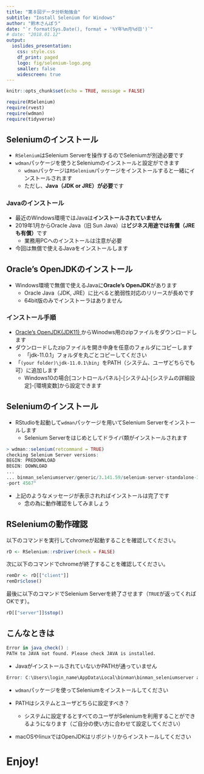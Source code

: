 ```yaml
---
title: "第８回データ分析勉強会"
subtitle: "Install Selenium for Windows"
author: "鈴木さんぽう"
date: "`r format(Sys.Date(), format = '%Y年%m月%d日')`"
# date: "2018.01.12"
output:
  ioslides_presentation:
    css: style.css
    df_print: paged
    logo: fig/selenium-logo.png
    smaller: false
    widescreen: true
---
```


```r
knitr::opts_chunk$set(echo = TRUE, message = FALSE)

require(RSelenium)
require(rvest)
require(wdman)
require(tidyverse)
```

## Seleniumのインストール
* `RSelenium`はSelenium Serverを操作するのでSeleniumが別途必要です
* `wdman`パッケージを使うとSeleniumのインストールと設定ができます
    * `wdman`パッケージは`RSelenium`パッケージをインストールすると一緒にインストールされます
    * ただし、**Java（JDK or JRE）が必要**です

### Javaのインストール
* 最近のWindows環境ではJavaは**インストールされていません**
* 2019年1月からOracle Java（旧 Sun Java）は**ビジネス用途では有償（JREも有償）**です
    * 業務用PCへのインストールは注意が必要
* 今回は無償で使えるJavaをインストールします


## Oracle's OpenJDKのインストール
* Windows環境で無償で使えるJavaに**Oracle's OpenJDK**があります
    * Oracle Java（JDK, JRE）に比べると脆弱性対応のリリースが長めです
    * 64bit版のみでインストーラはありません

### インストール手順
* [Oracle's OpenJDK(JDK11) <i class="fa fa-external-link"></i>](https://jdk.java.net/11/){target="_blank" title="Java SE 11.0.1 Platform under the GNU General Public License, version 2, with the Classpath Exception."}からWinodws用のzipファイルをダウンロードします
* ダウンロードしたzipファイルを開き中身を任意のフォルダにコピーします
    * 「jdk-11.0.1」フォルダを丸ごとコピーしてください
* 「`(your folder)\jdk-11.0.1\bin`」をPATH（システム、ユーザどちらでも可）に追加します
    * Windows10の場合[コントロールパネル]-[システム]-[システムの詳細設定]-[環境変数]から設定できます


## Seleniumのインストール
* RStudioを起動して`wdman`パッケージを用いてSelenium Serverをインストールします
    * Selenium Serverをはじめとしてドライバ類がインストールされます

```r
> wdman::selenium(retcommand = TRUE)
checking Selenium Server versions:
BEGIN: PREDOWNLOAD
BEGIN: DOWNLOAD
...
... binman_seleniumserver/generic/3.141.59/selenium-server-standalone-3.141.59.jar
-port 4567"
```

* 上記のようなメッセージが表示されればインストールは完了です
    * 念の為に動作確認をしてみましょう


## RSeleniumの動作確認
以下のコマンドを実行してchromeが起動することを確認してください。
```r
rD <- RSelenium::rsDriver(check = FALSE)
```

次に以下のコマンドでchromeが終了することを確認してください。
```r
remDr <- rD[["client"]]
remDr$close()
```

最後に以下のコマンドでSelenium Serverを終了させます（`TRUE`が返ってくればOKです）。
```r
rD[["server"]]$stop()
```


## こんなときは
```r
Error in java_check() : 
PATH to JAVA not found. Please check JAVA is installed.
```

* JavaがインストールされていないかPATHが通っていません

```r
Error: C:\Users\login_name\AppData\Local\binman\binman_seleniumserver app directory not found.
```

* `wdman`パッケージを使ってSeleniumをインストールしてください

* PATHはシステムとユーザどちらに設定すべき？
    * システムに設定するとすべてのユーザがSeleniumを利用することができるようになります（ご自分の使い方に合わせて設定してください）

* macOSやlinuxではOpenJDKはリポジトリからインストールしてください


# Enjoy!